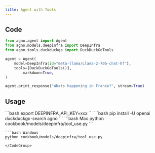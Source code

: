 ```yaml
---
title: Agent with Tools
---
```


## Code

```python cookbook/models/deepinfra/tool_use.py
from agno.agent import Agent
from agno.models.deepinfra import DeepInfra
from agno.tools.duckduckgo import DuckDuckGoTools

agent = Agent(
    model=DeepInfra(id="meta-llama/Llama-2-70b-chat-hf"),
    tools=[DuckDuckGoTools()],
        markdown=True,
)

agent.print_response("Whats happening in France?", stream=True)
```

## Usage

<Steps>
  <Snippet file="create-venv-step.mdx" />

  <Step title="Set your API key">
    ```bash
    export DEEPINFRA_API_KEY=xxx
    ```
  </Step>

  <Step title="Install libraries">
    ```bash
    pip install -U openai duckduckgo-search agno
    ```
  </Step>

  <Step title="Run Agent">
    <CodeGroup>
    ```bash Mac
    python cookbook/models/deepinfra/tool_use.py
    ```

    ```bash Windows
    python cookbook/models/deepinfra/tool_use.py
    ```
    </CodeGroup>
  </Step>
</Steps> 